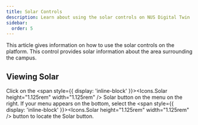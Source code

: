 ```yaml
---
title: Solar Controls
description: Learn about using the solar controls on NUS Digital Twin
sidebar:
  order: 5
---
```


This article gives information on how to use the solar controls on the platform. This control provides solar information about the area surrounding the campus.

## Viewing Solar

Click on the <span style={{ display: 'inline-block' }}><Icons.Solar height="1.125rem" width="1.125rem" /></span> Solar button on the menu on the right. If your menu appears on the bottom, select the <span style={{ display: 'inline-block' }}><Icons.Solar height="1.125rem" width="1.125rem" /></span> button to locate the Solar button.